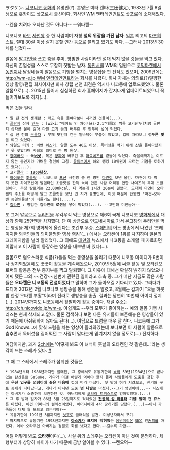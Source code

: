 ヲタケン. [[니코니코 동화]]의 유명인(?). 
본명은 미타 켄타(三田健太), 1983년 7월 8일생으로 [[홋카이도]] [[삿포로]]시 출신이다.
회사인 WM 엔터테인먼트도 삿포로에 소재해있다.

--켄을 치려다 오타난 것도 아니다--
--워타켄--

니코니코 [[바보]] [[사천왕]] 중 한 사람이며 자칭 '''철의 위장을 가진 남자'''. [[일본]] 최고의 [[마조히스트]], 절대 30살 이상 살지 못할 인간 등으로 불리고 있기도 하다. --그러나 2013년 30세를 넘겼다--

알몸에 [[말 가면]]을 쓰고 춤을 추며, 평범한 사람이라면 절대 먹지 않을 것들을 먹고 있다. 자신의 존엄성을 스스로 무참히 짓밟는 남자. [[동인서클]] WM의 일원으로 [[코믹마켓]]에서 [[동인지]]나 남정네들이 알몸으로 기행을 펼치는 영상집을 판 전적도 있으며, 2009년에는 [[http://wm-e.jp WM 엔터테인먼트]]라는 회사를 차렸다. 회사 자체는 의외로(?)멀쩡한 영상 촬영/편집 회사이지만 회사 창립 선언 회견은 역시나 니코동에 업로드했었다. 물론 알몸으로(...). 2015년 들어서 심심하던 회사 홈페이지가 간지나게 업데이트되었으니 꼭 들어가보도록 하자(...).

먹은 것들 일람
 * 일 년 전의 생[[계란]] : 깨고 속을 들여다보니 시꺼먼 것들이(...).
 * [[골판지]] 상자 [[만두]] : [wiki:"메이드 인 차이나#s-2.1"대륙의 짝퉁 고기만두]처럼 골판지 상자를 물에 삶아 다진 고기 등과 버무린 후 만두에 넣어 먹었다.
 * 십 년 전의 [[우롱차]] : 부패 탓인지 캔은 밑바닥이 부풀어 있었고, 컵에 따라보니 '''검푸른 빛'''을 띄고 있었다.
 * 와일드 터키 : 버번 [[위스키]]. 알콜 도수 40도 이상. 독버섯을 먹기 위해 산을 돌아다녔지만 못 찾았다며 사죄의 의미로 한 병 원샷.
 * [[광대버섯]] : '''독[[버섯]]''', 볶은 [[양파]]에 버무린 후 [[마요네즈]]를 곁들여 먹었다. 죽음에까지는 이르지 않는 종인지라 가벼운 경련에 그침. [[유튜브]]에서 해외 랭킹 10위권에 오르는 기염을 토하기도 했다(...).
 * 코카[[콜라]] : '''[[1980년]]산.'''
 * [[하이포션]] [[초콜릿]] : 니코니코 [[포션]] 사천왕 중 한 명인 [[마견]]이 보낸 물건. 마견이 다 먹지 못한 하이포션에 발렌타인 초콜릿을 잔뜩 녹여 만든 사람 머리통 만한 사이즈의 특대 초콜릿이다. 추정 칼로리는 22,000kcal. 다 먹는데 1시간 20분이 걸렸다. 도대체 마견이 오타켄의 주소를 어떻게 알고 초콜릿을 보낸 건 지가 불명인데, 이것 때문에 한동안 "마견=오타켄 동일인물설"이 떠돌기도 했다(....).
 * [[컵라면]] : 평범한 컵라면에 '''로션'''을 넣어 먹었다(...). --고만해 미친놈아--

또 그저 알몸으로 [[두리안]]을 우걱우걱 먹는 영상으로 제6회 국제 니코니코 [[영화제]]에서 대상과 함께 25만엔을 차지했다. 단 이 상금으로 [[인도네시아]]로 가서 본고장의 두리안을 먹는 영상을 제7회 영화제에 올린다는 조건부 우승. [[스페인]]의 어느 방송에서 나왔던 '크레이지한 외국인들의 의미불명한 영상 랭킹'(...) 에서는 오타켄이 1위를 차지하며 일본의 크레이지함을 널리 알리었다. 그 외에도 [[대만]]의 뉴스에서 니코동을 소개할 때 자료화면이랍시고 이 사람이 등장하는 영상을 내보낸 바 있다(...).

알몸으로 혐오스러운 식품(?)들을 먹는 동영상을 올리기 때문에 니코동 아이디가 9번이나 정지되었음에도 꿋꿋이 활동을 계속해왔으나, 2010년 5월에 써클 활동 및 오타켄으로써의 활동은 전부 종지부를 찍고 탈퇴했다. 그 이유에 대해선 확실히 밝히지 않았으나 어찌 됐든 그의 ~~건강~~신변에 관련된 일이라고 추측 중. 그가 떠난 지금도 많은 사람들은 '''오타켄은 니코동의 전설이었다'''고 말하며 그가 돌아오길 기다리고 있다. 그러다가 드디어 2012년 2월 니코니코 생방송을 통해 생존을 알렸고, 8월에는 갑자기 "오늘 하룻밤 한정 오타켄 부활"이라며 전라로 생방송을 송출. 결과는 당연히 10번째 아이디 정지(...).
2014년까지도 니코동에서 활발하게 활동 중이다. 채널 주소는 [[http://ch.nicovido.jp/wm-e]]. 아쉽게도 --우리 모두가 좋아하는-- 예의 알몸 기행 시리즈는 현재 삭제되고 없다. 물론 검색하다 보면 다른 유저들이 보존해놓은 영상들이 있기 때문에 아쉬워하지 않아도 된다(...). 
여담으로 드럼을 매우 잘 친다. 니코동에 그가 God Knows...에 맞춰 드럼을 치는 영상이 올라와있는데 보다보면 이 사람이 알몸으로 춤추면서 독버섯을 집어먹던 그 사람이 맞다는게 믿겨지지 않을 정도로(...) 진지하다.


여담이지만, 과거 [[2ch]]에는 '어떻게 봐도 이 녀석이 훗날의 오타켄인 것 같은데...'라는 생각이 드는 스레가 있다. [http://vip2ch.tistory.com/587 #]

그 때 그 스레에서 스레주가 섭취한 것들은,

 * 1984년부터 1986년까지만 발매된, 그 중에서도 유통기한이 [[쇼와]] 59년(1984년)으로 끝나있는 탄산음료 SaSuKe. 게다가 이걸 어떻게 먹어야 할지 몰라 사람들에게 도움을 청한 후에 '''우선 입구를 엉덩이에 꽂은 다음에''' 컵에 따라 마셨다. 첫 맛에 혀가 저려오고, 한기와 구토 증세가 나타났다고. 게다가 마시던 도중 '''병 나발'''로 마셨다.--그거 엉덩이에...-- 사스케는 아버지가 소중하게 보관하던 것. 아버지에게 [[코브라 트위스트]]로 얻어맞았다.(...)
 * 그 후 발매 일자가 86년 5월 26일까지로 적혀있던 '''[[천공의 성 라퓨타]] 기념 발매 캔 쥬스'''를 마셨다. 이건 어머니의 컬렉션이었다. 어머니에게 4자 굳히기를 당했다.(...)~~아니 가족들이 대체 뭘 모으고 있는거야?~~
 * 유통기한이 1991년 3월까지인 [[삿포로]] 클래식을 발견. 미성년자라서 포기.
 * 마지막으로 유통기한 1998년까지인 '''[[아스카]]가 표지에 박혀있는''' [[에반게리온]] [[UCC]] 캔[[커피]]를 마셨다. 에바 오타쿠인 아버지는 정말로 화를 냈다고 한다.~~갈수록 가관~~

어딜 어떻게 봐도 '''오타켄'''이다(...). 
사실 위의 스레주는 오타켄이 아닌 것이 분명하다. 체형부터가 상당히 차이가 나기 때문에 금방 알아볼 수 있다.
--켄오덕--
